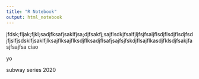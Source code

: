 ```yaml
---
title: "R Notebook"
output: html_notebook
---
```



jfdsk;fljak;fjkl;sadjfksafjsaklfjsa;djfsakfj;sajflsdkjfsalfjljfsjfsaljflsdjflsdjflsdjfsdjfjslfjsdsklfjsaklfjlksajflksajflksdjflksadjflsafjsajfsjfskdjflsajflkasdjfklsdjfsakjfasjfsajfsa
ciao













































































































yo 





















subway series 2020
